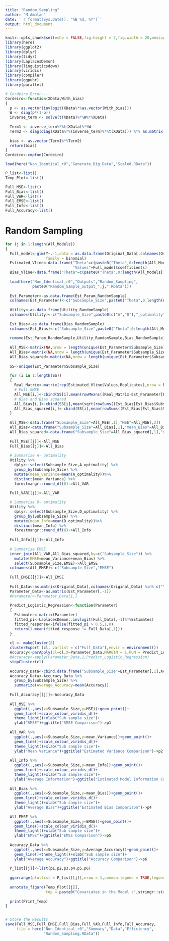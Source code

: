 ```yaml
---
title: "Random_Sampling"
author: "M.Amalan"
date: '`r format(Sys.Date(), "%B %d, %Y")`'
output: html_document
---
```


```r
knitr::opts_chunk$set(echo = FALSE,fig.height = 7,fig.width = 20,message = FALSE,warning = FALSE)
library(here)
library(ggplot2)
library(dplyr)
library(tidyr)
library(LaplacesDemon)
library(linguisticsdown)
library(viridis)
library(compiler)
library(ggpubr)
library(parallel)

# Cordeiro Error----
Cordeiro<-function(XData,With_bias)
{
  p <- as.vector(invlogit(XData%*%as.vector(With_bias)))
  W <- diag(p*(1-p))
  inverse_term <- solve(t(XData)%*%W%*%XData)
  
  Term1 <- inverse_term%*%t(XData)%*%W
  Term2 <- diag(diag(XData%*%(inverse_term)%*%t(XData))) %*% as.matrix(p-0.5)
  
  bias <- as.vector(Term1%*%Term2)
  return(bias)
}  
Cordeiro<-cmpfun(Cordeiro)

load(here("Non_Identical_r0","Generate_Big_Data","Scaled.RData"))

P_list<-list()
Temp_Plot<-list()

Full_MSE<-list()
Full_Bias<-list()
Full_VAR<-list()
Full_EMSE<-list()
Full_Info<-list()
Full_Accuracy<-list()
```

# Random Sampling

```r
for (j in 1:length(All_Models)) 
{
  Full_model<-glm(Y~.-1,data = as.data.frame(Original_Data[,colnames(Original_Data) %in% c("Y",All_Models[[j]]) ]),
                  family = binomial)
  Estimated_Vline<-data.frame("Theta"=c(paste0("Theta",0:length(All_Models[[j]][-1]))),
                              "Values"=Full_model$coefficients)
  Bias_Vline<-data.frame("Theta"=c(paste0("Theta",0:length(All_Models[[j]][-1]))),"Values"=0)
  
  load(here("Non_Identical_r0","Outputs","Random_Sampling",
            paste0("Random_Sample_output_",j,".RData")))
  
  Est_Parameter<-as.data.frame(Est_Param_RandomSample)
  colnames(Est_Parameter)<-c("Subsample_Size",paste0("Theta",0:length(All_Models[[j]][-1])))
  
  Utility<-as.data.frame(Utility_RandomSample) 
  colnames(Utility)<-c("Subsample_Size",paste0(c("A","D"),"_optimality"))
  
  Est_Bias<-as.data.frame(Bias_RandomSample) 
  colnames(Est_Bias)<-c("Subsample_Size",paste0("Theta",0:length(All_Models[[j]][-1])))
  
  remove(Est_Param_RandomSample,Utility_RandomSample,Bias_RandomSample)
  
  All_MSE<-matrix(NA,nrow = length(unique(Est_Parameter$Subsample_Size)),ncol = 2)
  All_Bias<-matrix(NA,nrow = length(unique(Est_Parameter$Subsample_Size)),ncol = 2)
  All_Bias_squared<-matrix(NA,nrow = length(unique(Est_Parameter$Subsample_Size)),ncol = 2)
  
  SS<-unique(Est_Parameter$Subsample_Size)
  
  for (i in 1:length(SS)) 
  {
    Real_Matrix<-matrix(rep(Estimated_Vline$Values,Replicates),nrow = Replicates,byrow = TRUE)
    # Full SMSE
    All_MSE[i,]<-cbind(SS[i],mean(rowMeans((Real_Matrix-Est_Parameter[Est_Parameter$Subsample_Size== SS[i],-1])^2)))
    # Bias and Bias squared
    All_Bias[i,]<-cbind(SS[i],mean(sqrt(rowSums((Est_Bias[Est_Bias$Subsample_Size== SS[i],-1])^2))))
    All_Bias_squared[i,]<-cbind(SS[i],mean(rowSums((Est_Bias[Est_Bias$Subsample_Size== SS[i],-1])^2)))
  }
  
  All_MSE<-data.frame("Subsample_Size"=All_MSE[,1],"MSE"=All_MSE[,2])
  All_Bias<-data.frame("Subsample_Size"=All_Bias[,1],"mean_Bias"=All_Bias[,2])
  All_Bias_squared<-data.frame("Subsample_Size"=All_Bias_squared[,1],"mean_Bias"=All_Bias_squared[,2])
  
  Full_MSE[[j]]<-All_MSE
  Full_Bias[[j]]<-All_Bias
  
  # Summarise A- optimality
  Utility %>%
    dplyr::select(Subsample_Size,A_optimality) %>%
    group_by(Subsample_Size) %>%
    mutate(mean_Variance=mean(A_optimality))%>%
    distinct(mean_Variance) %>% 
    forestmangr::round_df(8)->All_VAR  
  
  Full_VAR[[j]]<-All_VAR

  # Summarise D- optimality
  Utility %>%
    dplyr::select(Subsample_Size,D_optimality) %>%
    group_by(Subsample_Size) %>%
    mutate(mean_Info=mean(D_optimality))%>%
    distinct(mean_Info) %>% 
    forestmangr::round_df(8)->All_Info  
  
  Full_Info[[j]]<-All_Info
  
  # Summarise EMSE
  inner_join(All_VAR,All_Bias_squared,by=c("Subsample_Size")) %>%
    mutate(EMSE=mean_Variance+mean_Bias) %>%
    select(Subsample_Size,EMSE)->All_EMSE
  colnames(All_EMSE)<-c("Subsample_Size","EMSE")
  
  Full_EMSE[[j]]<-All_EMSE
  
  Full_Data<-as.matrix(Original_Data[,colnames(Original_Data) %in% c("Y",All_Models[[j]]) ])
  Parameter_Data<-as.matrix(Est_Parameter[,-1])
  #Parameter<-Parameter_Data[1,]
  
  Predict_Logistic_Regression<-function(Parameter)
  {
    Estimates<-matrix(Parameter)
    fitted_pi<-LaplacesDemon::invlogit(Full_Data[,-1]%*%Estimates)
    fitted_response<-ifelse(fitted_pi > 0.5,1,0)
    return(1-mean(fitted_response != Full_Data[,1]))
  }
  
  cl <- makeCluster(8)
  clusterExport (cl, varlist = c("Full_Data"),envir = environment())
  Accuracy<-parApply(cl=cl,X=Parameter_Data,MARGIN = 1,FUN = Predict_Logistic_Regression)
  #Accuracy<-apply(Parameter_Data,1,Predict_Logistic_Regression)
  stopCluster(cl)
  
  Accuracy_Data<-cbind.data.frame("Subsample_Size"=Est_Parameter[,1],Accuracy)
  Accuracy_Data<-Accuracy_Data %>% 
    group_by(Subsample_Size) %>%
    summarize(Average_Accuracy=mean(Accuracy))
  
  Full_Accuracy[[j]]<-Accuracy_Data
  
  All_MSE %>%
    ggplot(.,aes(x=Subsample_Size,y=MSE))+geom_point()+
    geom_line()+scale_colour_viridis_d()+
    theme_light()+xlab("Sub sample size")+
    ylab("SMSE")+ggtitle("SMSE Comparison")->p1
  
  All_VAR %>%
    ggplot(.,aes(x=Subsample_Size,y=mean_Variance))+geom_point()+
    geom_line()+scale_colour_viridis_d()+
    theme_light()+xlab("Sub sample size")+
    ylab("Mean Variance")+ggtitle("Estimated Variance Comparison")->p2
  
  All_Info %>%
    ggplot(.,aes(x=Subsample_Size,y=mean_Info))+geom_point()+
    geom_line()+scale_colour_viridis_d()+
    theme_light()+xlab("Sub sample size")+
    ylab("Average Information")+ggtitle("Estimated Model Information Comparison")->p3
  
  All_Bias %>%
    ggplot(.,aes(x=Subsample_Size,y=mean_Bias))+geom_point()+
    geom_line()+scale_colour_viridis_d()+
    theme_light()+xlab("Sub sample size")+
    ylab("Average Bias")+ggtitle("Estimated Bias Comparison")->p4
  
  All_EMSE %>%
    ggplot(.,aes(x=Subsample_Size,y=EMSE))+geom_point()+
    geom_line()+scale_colour_viridis_d()+
    theme_light()+xlab("Sub sample size")+
    ylab("EMSE")+ggtitle("EMSE Comparison")->p5
  
  Accuracy_Data %>% 
    ggplot(.,aes(x=Subsample_Size,y=Average_Accuracy))+geom_point()+
    geom_line()+theme_light()+xlab("Sub sample size")+
    ylab("Average Accuracy")+ggtitle("Accuracy Comparison")->p6
  
  P_list[[j]]<-list(p1,p2,p3,p4,p5,p6)
  
  ggarrange(plotlist = P_list[[j]],nrow = 1,common.legend = TRUE,legend="top")->Temp_Plot[[j]]
  
  annotate_figure(Temp_Plot[[j]],
                  top = paste0("Covariates in the Model :",stringr::str_c(All_Models[[j]],collapse = ",")))->Print_Temp
  
  print(Print_Temp)
}


# Store the Results
save(Full_MSE,Full_EMSE,Full_Bias,Full_VAR,Full_Info,Full_Accuracy,
     file = here("Non_Identical_r0","Summary","Data","Efficiency",
                 "Random_Sampling.RData"))

```

